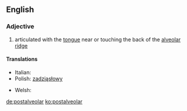 ==English==

===Adjective===
{{en-adj|-}}

# {{phonetics}} articulated with the [[tongue]] near or touching the back of the [[alveolar ridge]]

====Translations====
{{trans-top|articulated with the tongue near or touching the back of the alveolar ridge}}
* Italian: {{t-|it|postalveolare}}
* Polish: [[zadziąsłowy]] {{m}}
{{trans-mid}}
* Welsh: {{t|cy|ôl-orfannol}}
{{trans-bottom}}

[[de:postalveolar]]
[[ko:postalveolar]]